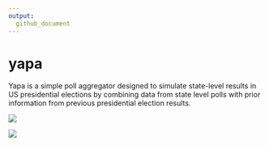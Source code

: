 ```yaml
---
output:
  github_document
---
```


# yapa

Yapa is a simple poll aggregator designed to simulate state-level results in US presidential elections by combining data from state level polls with prior information from previous presidential election results.

<p align="center">

<img src="results/state_distributions.png">

<img src="results/ec_distributions.png">


</p>
